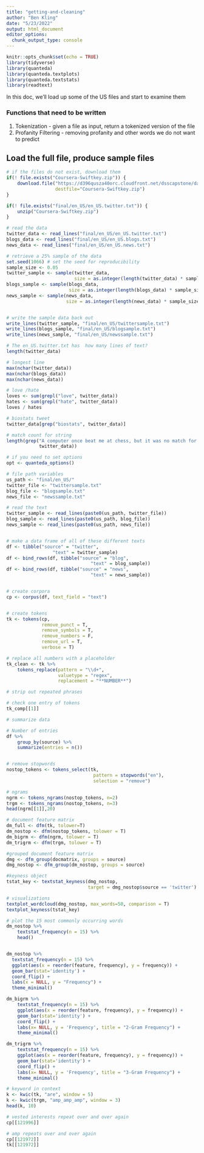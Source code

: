 ```yaml
---
title: "getting-and-cleaning"
author: "Ben Kling"
date: "5/23/2022"
output: html_document
editor_options: 
  chunk_output_type: console
---
```


```r
knitr::opts_chunk$set(echo = TRUE)
library(tidyverse)
library(quanteda)
library(quanteda.textplots)
library(quanteda.textstats)
library(readtext)
```

In this doc, we'll load up some of the US files and start to examine them

### Functions that need to be written

1. Tokenization - given a file as input, return a tokenized version of the file
2. Profanity Filtering - removing profanity and other words we do not want to 
predict

## Load the full file, produce sample files
```r
# if the files do not exist, download them
if(! file.exists("Coursera-Swiftkey.zip")) {
    download.file("https://d396qusza40orc.cloudfront.net/dsscapstone/dataset/Coursera-SwiftKey.zip", 
                  destfile="Coursera-Swiftkey.zip")
}

if(! file.exists("final/en_US/en_US.twitter.txt")) { 
    unzip("Coursera-Swiftkey.zip")
}

# read the data
twitter_data <- read_lines("final/en_US/en_US.twitter.txt")
blogs_data <- read_lines("final/en_US/en_US.blogs.txt")
news_data <- read_lines("final/en_US/en_US.news.txt")

# retrieve a 25% sample of the data
set.seed(1066) # set the seed for reproducibility
sample_size <- 0.05
twitter_sample <- sample(twitter_data, 
                         size = as.integer(length(twitter_data) * sample_size))
blogs_sample <- sample(blogs_data,
                       size = as.integer(length(blogs_data) * sample_size))
news_sample <- sample(news_data,
                      size = as.integer(length(news_data) * sample_size))


# write the sample data back out
write_lines(twitter_sample, "final/en_US/twittersample.txt")
write_lines(blogs_sample, "final/en_US/blogsample.txt")
write_lines(news_sample, "final/en_US/newssample.txt")
```



```r
# The en_US.twitter.txt has  how many lines of text?
length(twitter_data)

# longest line
max(nchar(twitter_data))
max(nchar(blogs_data))
max(nchar(news_data))

# love /hate
loves <- sum(grepl("love", twitter_data))
hates <- sum(grepl("hate", twitter_data))
loves / hates

# biostats tweet
twitter_data[grep("biostats", twitter_data)]

# match count for string
length(grep("A computer once beat me at chess, but it was no match for me at kickboxing",
            twitter_data))
```



```r

# if you need to set options
opt <- quanteda_options()


```



```r
# file path variables
us_path <- "final/en_US/"
twitter_file <- "twittersample.txt"
blog_file <- "blogsample.txt"
news_file <- "newssample.txt"

# read the text
twitter_sample <- read_lines(paste0(us_path, twitter_file))
blog_sample <- read_lines(paste0(us_path, blog_file))
news_sample <- read_lines(paste0(us_path, news_file))


# make a data frame of all of these different texts
df <- tibble("source" = "twitter",
                 "text" = twitter_sample)
df <- bind_rows(df, tibble("source" = "blog",
                               "text" = blog_sample))
df <- bind_rows(df, tibble("source" = "news",
                               "text" = news_sample))


# create corpora
cp <- corpus(df, text_field = "text")


# create tokens
tk <- tokens(cp,
             remove_punct = T,
             remove_symbols = T,
             remove_numbers = F,
             remove_url = T,
             verbose = T)

```



```r

# replace all numbers with a placeholder
tk_clean <- tk %>%
    tokens_replace(pattern = "\\d+",
                   valuetype = "regex",
                   replacement = "**NUMBER**")

# strip out repeated phrases

# check one entry of tokens
tk_comp[[1]]
```



```r

# summarize data

# Number of entries
df %>%
    group_by(source) %>%
    summarize(entries = n())



```



```r
# remove stopwords
nostop_tokens <- tokens_select(tk,
                                pattern = stopwords("en"),
                                selection = "remove")

# ngrams
ngrm <- tokens_ngrams(nostop_tokens, n=2)
trgm <- tokens_ngrams(nostop_tokens, n=3)
head(ngrm[[1]],20)

# document feature matrix
dm_full <- dfm(tk, tolower=T)
dm_nostop <- dfm(nostop_tokens, tolower = T)
dm_bigrm <- dfm(ngrm, tolower = T)
dm_trigrm <- dfm(trgm, tolower = T)

#grouped document feature matrix
dmg <- dfm_group(docmatrix, groups = source)
dmg_nostop <- dfm_group(dm_nostop, groups = source)

#keyness object
tstat_key <- textstat_keyness(dmg_nostop, 
                              target = dmg_nostop$source == 'twitter')

# visualizations
textplot_wordcloud(dmg_nostop, max_words=50, comparison = T)
textplot_keyness(tstat_key)

# plot the 15 most commonly occurring words
dm_nostop %>% 
    textstat_frequency(n = 15) %>%
    head()


dm_nostop %>% 
  textstat_frequency(n = 15) %>% 
  ggplot(aes(x = reorder(feature, frequency), y = frequency)) +
  geom_bar(stat='identity') +
  coord_flip() +
  labs(x = NULL, y = "Frequency") +
  theme_minimal()

dm_bigrm %>%
    textstat_frequency(n = 15) %>%
    ggplot(aes(x = reorder(feature, frequency), y = frequency)) + 
    geom_bar(stat='identity') + 
    coord_flip() + 
    labs(x= NULL, y = 'Frequency', title = "2-Gram Frequency") + 
    theme_minimal()

dm_trigrm %>% 
    textstat_frequency(n = 15) %>%
    ggplot(aes(x = reorder(feature, frequency), y = frequency)) + 
    geom_bar(stat='identity') + 
    coord_flip() + 
    labs(x= NULL, y = 'Frequency', title = "3-Gram Frequency") + 
    theme_minimal()

# keyword in context
k <- kwic(tk, "are", window = 5)
k <- kwic(trgm, "amp_amp_amp", window = 3)
head(k, 10)

# vested interests repeat over and over again
cp[[121996]]

# amp repeats over and over again
cp[[121972]]
tk[[121972]]

```

